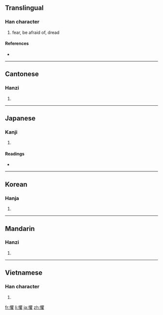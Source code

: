 {{also|惧}}
==Translingual==

===Han character===
{{Han char|rn=61|rad=心|as=18|sn=21|four=9601<sub>4</sub>|canj=心月山土 (PBUG)}}

# fear, be afraid of, dread

====References====
* {{Han ref|kx=0408.430|dkj=11488|dj=0750.180|hdz=42371.070|uh=61FC|ud=25084|bh=C4DF|bd=50399}}

----

==Cantonese==

===Hanzi===
{{yue-hanzi|jyut=|y=geui6|sim=惧}}

# {{defn|Cantonese|sort=心18}}

----

==Japanese==

===Kanji===
{{ja-kanji|grade=|rs=心18}}

# {{defn|Japanese}}

====Readings====
* {{ja-readings|on=[[く]] (ku), [[ぐ]] (gu)|kun=[[おそれる]] (osoreru)}}

----

==Korean==

===Hanja===
{{ko-hanja|hangeul=구|eumhun=|rv=gu|mr=ku|y=kwu}}

# {{defn|Korean|sort=心18}}

----

==Mandarin==

===Hanzi===
{{cmn-hanzi|sim=惧|pin=[[jù]] ([[ju4]])|wg=chü<sup>4</sup>}}

# {{defn|Mandarin|sort=心18}}

----

==Vietnamese==

===Han character===
{{vi-hantu|[[cụ]]|rs=心18}}

# {{defn|Vietnamese|sort=心18}}

[[fr:懼]]
[[li:懼]]
[[ja:懼]]
[[zh:懼]]